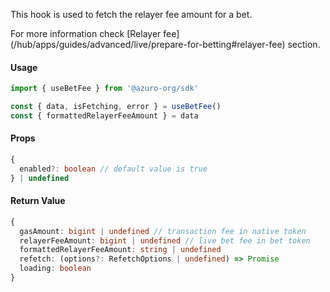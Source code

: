 
This hook is used to fetch the relayer fee amount for a bet.

<Callout type="info">
  For more information check [Relayer fee](/hub/apps/guides/advanced/live/prepare-for-betting#relayer-fee) section.
</Callout>

#### Usage

```ts
import { useBetFee } from '@azuro-org/sdk'

const { data, isFetching, error } = useBetFee()
const { formattedRelayerFeeAmount } = data
```

#### Props

```ts
{
  enabled?: boolean // default value is true
} | undefined
```

#### Return Value

```ts
{
  gasAmount: bigint | undefined // transaction fee in native token
  relayerFeeAmount: bigint | undefined // live bet fee in bet token
  formattedRelayerFeeAmount: string | undefined
  refetch: (options?: RefetchOptions | undefined) => Promise
  loading: boolean
}
```
